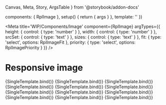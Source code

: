   Canvas,
  Meta,
  Story,
  ArgsTable
} from '@storybook/addon-docs'

  components: { RplImage },
  setup() {
    return { args }
  },
  template: '<RplImage v-bind="args" />'
})

<Meta
  title='WIP/Components/Image'
  component={RplImage}
  argTypes={{
    height: {
      control: { type: 'number' }
    },
    width: {
      control: { type: 'number' }
    },
    srcSet: {
      control: { type: 'text' }
    },
    sizes: {
      control: { type: 'text' }
    },
    fit: {
      type: 'select',
      options: RplImageFit
    },
    priority: {
      type: 'select',
      options: RplImagePriority
    }
  }}
/>

# Responsive image

<ArgsTable of={RplImage} />

<Canvas>
  <Story
    name='Image'
    args={{
      src: 'https://via.placeholder.com/900x600'
    }}
    play={a11yStoryCheck}
  >
    {SingleTemplate.bind()}
  </Story>
  <Story
    name='Circle'
    args={{
      src: 'https://images.unsplash.com/photo-1634926878768-2a5b3c42f139?w=1680&q=80',
      height: 200,
      width: 200,
      circle: true,
    }}
    play={a11yStoryCheck}
  >
    {SingleTemplate.bind()}
  </Story>
  <Story
    name='Square 1/1'
    args={{
      src: 'https://images.unsplash.com/photo-1514395462725-fb4566210144?w=1680&q=80',
      height: 500,
      width: 600,
      aspect: 'square'
    }}
    play={a11yStoryCheck}
  >
    {SingleTemplate.bind()}
  </Story>
  <Story
    name='Full 4/3'
    args={{
      src: 'https://images.unsplash.com/photo-1514395462725-fb4566210144?w=1680&q=80',
      height: 500,
      width: 600,
      aspect: 'full'
    }}
    play={a11yStoryCheck}
  >
    {SingleTemplate.bind()}
  </Story>
  <Story
    name='Wide 16/9'
    args={{
      src: 'https://images.unsplash.com/photo-1514395462725-fb4566210144?w=1680&q=80',
      height: 500,
      width: 600,
      aspect: 'wide'
    }}
    play={a11yStoryCheck}
  >
    {SingleTemplate.bind()}
  </Story>
  <Story
    name='Ultrawide 21/9'
    args={{
      src: 'https://images.unsplash.com/photo-1514395462725-fb4566210144?w=1680&q=80',
      height: 500,
      width: 600,
      aspect: 'ultrawide'
    }}
    play={a11yStoryCheck}
  >
    {SingleTemplate.bind()}
  </Story>
  <Story
    name='Panorama 3/1'
    args={{
      src: 'https://images.unsplash.com/photo-1514395462725-fb4566210144?w=1680&q=80',
      height: 500,
      width: 600,
      aspect: 'panorama'
    }}
    play={a11yStoryCheck}
  >
    {SingleTemplate.bind()}
  </Story>
  <Story
    name='Lazy loading'
    args={{
      src: 'https://images.unsplash.com/photo-1514395462725-fb4566210144?w=1680&q=80',
      height: 500,
      width: 600,
      priority: 'low'
    }}
    play={a11yStoryCheck}
  >
    {SingleTemplate.bind()}
  </Story>
  <Story
    name='Responsive ratios'
    args={{
      src: 'https://images.unsplash.com/photo-1514395462725-fb4566210144?w=1680&q=80',
      height: 500,
      width: 600,
      aspect: { xs: 'square', s: 'full', m: 'wide', l: 'ultrawide', xl: 'panorama' },
      priority: 'high'
    }}
    play={a11yStoryCheck}
  >
    {SingleTemplate.bind()}
  </Story>
  <Story
    name='Focal position'
    args={{
      src: 'https://images.unsplash.com/photo-1561618030-ecca407d3ba4?w=1600&q=80',
      height: 1067,
      width: 1600,
      focalPoint: {
        x: 250,
        y: 900
      },
      aspect: { xs: 'square', s: 'full', m: 'wide', l: 'ultrawide', xl: 'panorama' },
      priority: 'high'
    }}
    play={a11yStoryCheck}
  >
    {SingleTemplate.bind()}
  </Story>
  <Story
    name='Image fit'
    args={{
      src: 'https://images.unsplash.com/photo-1561618030-ecca407d3ba4?w=1600&q=80',
      height: 800,
      width: 800,
      fit: 'contain'
    }}
    play={a11yStoryCheck}
  >
    {SingleTemplate.bind()}
  </Story>
  <Story
    name='Source sets'
    args={{
      src: 'https://via.placeholder.com/480x500',
      srcSet: 'https://via.placeholder.com/640x350 640w, https://via.placeholder.com/960x500 960w',
      sizes: '(min-width: 640px) 640px, (min-width: 960px) 960px'
    }}
    play={a11yStoryCheck}
  >
    {SingleTemplate.bind()}
  </Story>
</Canvas>
